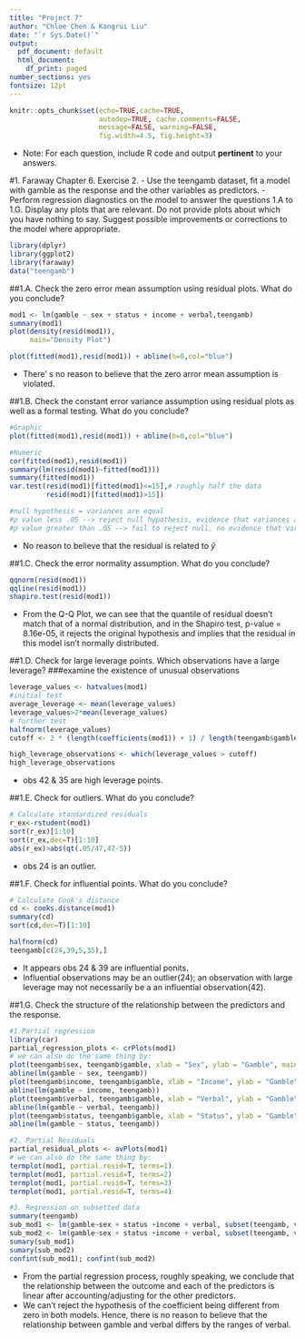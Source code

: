 ```yaml
---
title: "Project 7"
author: "Chloe Chen & Kangrui Liu"
date: "`r Sys.Date()`"
output:
  pdf_document: default
  html_document:
    df_print: paged
number_sections: yes
fontsize: 12pt
---
```


```r
knitr::opts_chunk$set(echo=TRUE,cache=TRUE, 
                      autodep=TRUE, cache.comments=FALSE,
                      message=FALSE, warning=FALSE,
                      fig.width=4.5, fig.height=3)
```

* Note: For each question, include R code and output **pertinent** to your answers.

#1. Faraway Chapter 6. Exercise 2.
- Use the teengamb dataset, fit a model with gamble as the response and the other variables as predictors.
- Perform regression diagnostics on the model to answer the questions 1.A to 1.G. Display any plots that are relevant. Do not provide plots about which you have nothing to say. Suggest possible improvements or corrections to the model where appropriate.

```r
library(dplyr)
library(ggplot2)
library(faraway)
data("teengamb")
```
##1.A. Check the zero error mean assumption using residual plots. What do you conclude?
```r
mod1 <- lm(gamble ~ sex + status + income + verbal,teengamb)
summary(mod1)
plot(density(resid(mod1)),
     main="Density Plot")

plot(fitted(mod1),resid(mod1)) + abline(h=0,col="blue")

```
* There' s no reason to believe that the zero arror mean assumption is violated.

##1.B. Check the constant error variance assumption using residual plots as well as a formal testing. What do you conclude?
```r
#Graphic
plot(fitted(mod1),resid(mod1)) + abline(h=0,col="blue")

#Numeric
cor(fitted(mod1),resid(mod1))
summary(lm(resid(mod1)~fitted(mod1)))
summary(fitted(mod1))
var.test(resid(mod1)[fitted(mod1)<=15],# roughly half the data
         resid(mod1)[fitted(mod1)>15])

#null hypothesis = variances are equal
#p value less .05 --> reject null hypothesis, evidence that variances are different
#p value greater than .05 --> fail to reject null, no evidence that variances are different.
```
* No reason to believe that the residual is related to $\hat{y}$

##1.C. Check the error normality assumption. What do you conclude?
```r
qqnorm(resid(mod1))
qqline(resid(mod1))
shapiro.test(resid(mod1))
```
* From the Q-Q Plot, we can see that the quantile of residual doesn't match that of a normal distribution, and in the Shapiro test, p-value = 8.16e-05, it rejects the original hypothesis and implies that the residual in this model isn't normally distributed.

##1.D. Check for large leverage points. Which observations have a large leverage?
###examine the existence of unusual observations
```r
leverage_values <- hatvalues(mod1)
#initial test
average_leverage <- mean(leverage_values)
leverage_values>2*mean(leverage_values) 
# further test
halfnorm(leverage_values)
cutoff <- 2 * (length(coefficients(mod1)) + 1) / length(teengamb$gamble)

high_leverage_observations <- which(leverage_values > cutoff)
high_leverage_observations
```
* obs 42 & 35 are high leverage points.

##1.E. Check for outliers. What do you conclude?
```r
# Calculate standardized residuals
r_ex<-rstudent(mod1)
sort(r_ex)[1:10]
sort(r_ex,dec=T)[1:10]
abs(r_ex)>abs(qt(.05/47,47-5))

```
* obs 24 is an outlier.

##1.F. Check for influential points. What do you conclude?
```r
# Calculate Cook's distance
cd <- cooks.distance(mod1)
summary(cd)
sort(cd,dec=T)[1:10]

halfnorm(cd)
teengamb[c(24,39,5,35),]
```
* It appears obs 24 & 39 are influential ponits.
* Influential observations may be an outlier(24); an observation with large leverage may not necessarily be a an influential observation(42).


##1.G. Check the structure of the relationship between the predictors and the response.
```r
#1.Partial regression
library(car)
partial_regression_plots <- crPlots(mod1)
# we can also do the same thing by:
plot(teengamb$sex, teengamb$gamble, xlab = "Sex", ylab = "Gamble", main = "Scatter Plot of Gamble vs Sex")
abline(lm(gamble ~ sex, teengamb))
plot(teengamb$income, teengamb$gamble, xlab = "Income", ylab = "Gamble", main = "Scatter Plot of Gamble vs Income")
abline(lm(gamble ~ income, teengamb))
plot(teengamb$verbal, teengamb$gamble, xlab = "Verbal", ylab = "Gamble", main = "Scatter Plot of Gamble vs Verbal")
abline(lm(gamble ~ verbal, teengamb))
plot(teengamb$status, teengamb$gamble, xlab = "Status", ylab = "Gamble", main = "Scatter Plot of Gamble vs Status")
abline(lm(gamble ~ status, teengamb))

#2. Partial Residuals
partial_residual_plots <- avPlots(mod1)
# we can also do the same thing by:
termplot(mod1, partial.resid=T, terms=1)
termplot(mod1, partial.resid=T, terms=2)
termplot(mod1, partial.resid=T, terms=3)
termplot(mod1, partial.resid=T, terms=4)

#3. Regression on subsetted data
summary(teengamb)
sub_mod1 <- lm(gamble~sex + status +income + verbal, subset(teengamb, verbal<= 7))
sub_mod2 <- lm(gamble~sex + status +income + verbal, subset(teengamb, verbal > 7))
sumary(sub_mod1) 
sumary(sub_mod2)
confint(sub_mod1); confint(sub_mod2)

```

* From the partial regression process, roughly speaking, we conclude that the relationship between the outcome and each of the predictors is linear after accounting/adjusting for the other predictors.
* We can't reject the hypothesis of the coefficient being different from zero in both models. Hence, there is no reason to believe that the relationship between gamble and verbal differs by the ranges of verbal.
